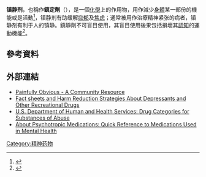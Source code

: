 {{medical}}
{{Infobox drug class
| Name                =  <!-- omit to use page name -->
| Image               =
| Alt                 = 
| Caption             = 
<!-- Class identifiers -->
| Use                 = 
| ATC_prefix          = 
| Mode_of_action      = 
| Mechanism_of_action = 
| Biological_target   = 
| Chemical_class      = 
<!-- Clinical data -->
| Drugs.com           = {{Drugs.com|drug-class|anxiolytics-sedatives-and-hypnotics}}
| Consumer_Reports    = 
| medicinenet         = 
| rxlist              =  
<!-- External links -->
| MeshID              = D006993
}}

'''镇静剂'''，也稱作'''鎮定劑'''（{{lang-en|Sedatives}}），是一個[[化學|化學]]上的作用物，用作減少[[身體|身體]]某一部份的機能或是活動<ref name="urlMSDS Glossary">{{cite web|url=http://www.utexas.edu/safety/ehs/msds/glossary/?page=d|title=MSDS Glossary|format=|work=|accessdate=2009-01-01|deadurl=yes|archiveurl=https://web.archive.org/web/20090117220900/http://www.utexas.edu/safety/ehs/msds/glossary/?page=d|archivedate=2009-01-17}}</ref>，镇静剂有助缓解[[抑郁|抑郁]]及[[焦慮症|焦虑]]；通常被用作治療精神紧张的病者，镇静剂有利于人的镇静。鎮靜劑不可盲目使用，其盲目使用後果包括損壞其[[認知|認知]]的運動機能<ref name="">{{cite web|language=zh-hant|publisher=|title=鎮靜劑 (Tranquillizers)|url=http://hk.geocities.com/lyynpcy/untitled3|accessdate=5.4.2009|archiveurl=https://web.archive.org/web/20040507020047/http://hk.geocities.com/lyynpcy/untitled3|archivedate=2004-05-07|deadurl=yes}}</ref>。

== 參考資料 ==
{{reflist|1}}

== 外部連結 ==
* [https://web.archive.org/web/20040223134138/http://www.painfullyobvious.com/depressants_7.asp Painfully Obvious - A Community Resource]
* [https://web.archive.org/web/20060613074150/http://quihn.org.au/ Fact sheets and Harm Reduction Strategies About Depressants and Other Recreational Drugs]
* [https://web.archive.org/web/20070504175417/http://ncadi.samhsa.gov/govpubs/rpo926/ U.S. Department of Human and Health Services: Drug Categories for Substances of Abuse]
* [http://counsellingresource.com/medications/index.html About Psychotropic Medications: Quick Reference to Medications Used in Mental Health]

{{Pharm-stub}}

{{Hypnotics_and_sedatives}}
{{Drug use}}

{{portal bar|醫學|神經科學|藥理學|化學|生物|動物}}
[[Category:精神药物|Category:精神药物]]